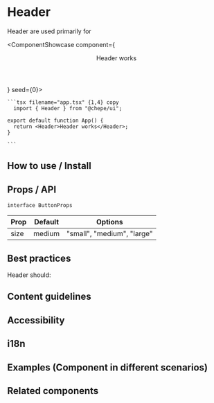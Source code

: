

# Header

Header are used primarily for

<ComponentShowcase component={<Header>Header works</Header>} seed={0}>
   <div>

    ```tsx filename="app.tsx" {1,4} copy
      import { Header } from "@chepe/ui";

    export default function App() {
      return <Header>Header works</Header>;
    }

    ```

  </div>
</ComponentShowcase>

## How to use / Install

## Props / API

`interface ButtonProps`

| Prop | Default | Options                    |
| ---- | ------- | -------------------------- |
| size | medium  | "small", "medium", "large" |

## Best practices

Header should:

## Content guidelines

## Accessibility

## i18n

## Examples (Component in different scenarios)

## Related components
